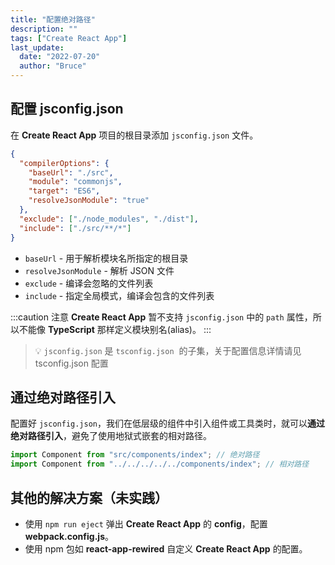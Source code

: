 ```yaml
---
title: "配置绝对路径"
description: ""
tags: ["Create React App"]
last_update:
  date: "2022-07-20"
  author: "Bruce"
---
```



## 配置 jsconfig.json

在 **Create React App** 项目的根目录添加 `jsconfig.json` 文件。

```json title="JSON" {3} showLineNumbers
{
  "compilerOptions": {
    "baseUrl": "./src",
    "module": "commonjs",
    "target": "ES6",
    "resolveJsonModule": "true"
  },
  "exclude": ["./node_modules", "./dist"],
  "include": ["./src/**/*"]
}
```

- `baseUrl` - 用于解析模块名所指定的根目录
- `resolveJsonModule` - 解析 JSON 文件
- `exclude` - 编译会忽略的文件列表
- `include` - 指定全局模式，编译会包含的文件列表

:::caution 注意
**Create React App** 暂不支持 `jsconfig.json` 中的 `path` 属性，所以不能像 **TypeScript** 那样定义模块别名(alias)。
:::

<blockquote>
  💡 <code>jsconfig.json</code> 是 <code>tsconfig.json</code>
  &nbsp;的子集，关于配置信息详情请见 <HyperLink
    bold
    openWindow
    link="/docs/typescript/configuration"
  >
    tsconfig.json 配置
  </HyperLink>
</blockquote>

## 通过绝对路径引入

配置好 `jsconfig.json`，我们在低层级的组件中引入组件或工具类时，就可以**通过绝对路径引入**，避免了使用地狱式嵌套的相对路径。

```javascript title="JavaScript"
import Component from "src/components/index"; // 绝对路径
import Component from "../../../../../components/index"; // 相对路径
```

## 其他的解决方案（未实践）

<!-- IDEA - Practice -->

- 使用 `npm run eject` 弹出 **Create React App** 的 **config**，配置 **webpack.config.js**。
- 使用 npm 包如 **react-app-rewired** 自定义 **Create React App** 的配置。
